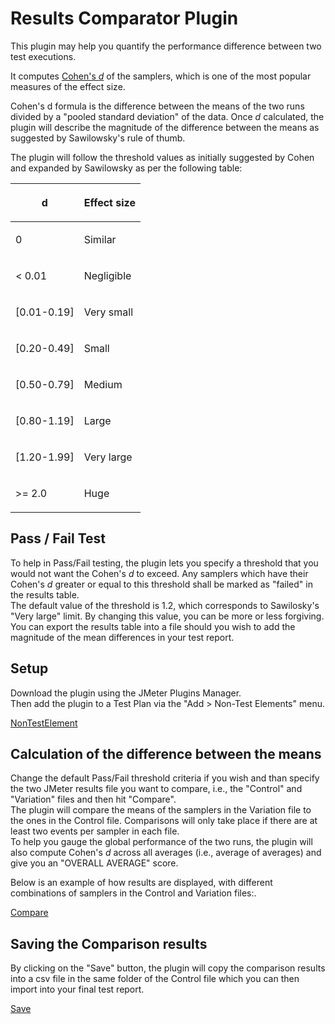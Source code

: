 = Results Comparator Plugin =
This plugin may help you quantify the performance difference between two test executions.

It computes [https://en.wikipedia.org/wiki/Effect_size#Cohen's_d Cohen's ''d''] of the samplers, which is one of the most popular measures of the effect size.

Cohen's d formula is the difference between the means of the two runs divided by a "pooled standard deviation" of the data.
Once ''d'' calculated, the plugin will describe the magnitude of the difference between the means as suggested by Sawilowsky's rule of thumb.

The plugin will follow the threshold values as initially suggested by Cohen and expanded by Sawilowsky as per the following table:

{| class="wikitable"
|-
! d !! Effect size
|-
| 0 || Similar
|-
| < 0.01 || Negligible
|-
| [0.01-0.19] || Very small
|-
| [0.20-0.49] || Small
|-
| [0.50-0.79] || Medium
|-
| [0.80-1.19] || Large
|-
| [1.20-1.99] || Very large
|-
| >= 2.0 || Huge
|}

== Pass / Fail Test ==
To help in Pass/Fail testing, the plugin lets you specify a threshold that you would not want the Cohen's ''d'' to exceed. Any samplers which have their Cohen's ''d'' greater or equal to this threshold shall be marked as "failed" in the results table.<br>
The default value of the threshold is 1.2, which corresponds to Sawilosky's "Very large" limit. By changing this value, you can be more or less forgiving.<br>

You can export the results table into a file should you wish to add the magnitude of the mean differences in your test report.

== Setup ==
Download the plugin using the JMeter Plugins Manager.<br>
Then add the plugin to a Test Plan via the "Add > Non-Test Elements" menu.

[https://github.com/rbourga/jmeter-plugins-2/blob/main/tools/resultscomparator/src/site/img/wiki/rc_NonTestElement.PNG NonTestElement]

== Calculation of the difference between the means  ==
Change the default Pass/Fail threshold criteria if you wish and than specify the two JMeter results file you want to compare, i.e., the "Control" and "Variation" files and then hit "Compare".<br>
The plugin will compare the means of the samplers in the Variation file to the ones in the Control file. Comparisons will only take place if there are at least two events per sampler in each file.<br>

To help you gauge the global performance of the two runs, the plugin will also compute Cohen's ''d'' across all averages (i.e., average of averages) and give you an "OVERALL AVERAGE" score.

Below is an example of how results are displayed, with different combinations of samplers in the Control and Variation files:.

[https://github.com/rbourga/jmeter-plugins-2/blob/main/tools/resultscomparator/src/site/img/wiki/rc_Compare.PNG Compare]

== Saving the Comparison results ==
By clicking on the "Save" button, the plugin will copy the comparison results into a csv file in the same folder of the Control file which you can then import into your final test report.

[https://github.com/rbourga/jmeter-plugins-2/blob/main/tools/resultscomparator/src/site/img/wiki/rc_Save.PNG Save]
